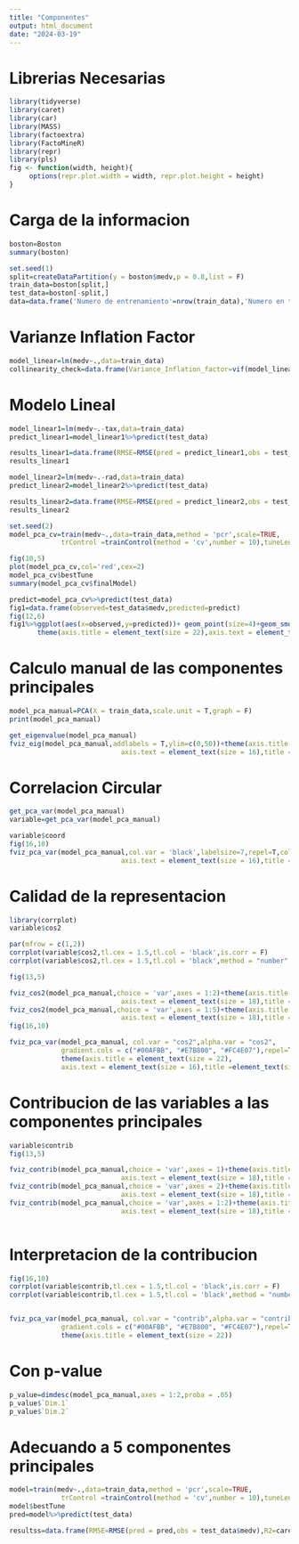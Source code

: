```yaml
---
title: "Componentes"
output: html_document
date: "2024-03-19"
---
```


# Librerias Necesarias
```r
library(tidyverse)
library(caret)
library(car)
library(MASS)
library(factoextra)
library(FactoMineR)
library(repr)
library(pls)
fig <- function(width, height){
     options(repr.plot.width = width, repr.plot.height = height)
}
```

# Carga de la informacion
```r
boston=Boston
summary(boston)
```

```r
set.seed(1)
split=createDataPartition(y = boston$medv,p = 0.8,list = F)
train_data=boston[split,]
test_data=boston[-split,]
data=data.frame('Numero de entrenamiento'=nrow(train_data),'Numero en testeo'=nrow(test_data));data
```

# Varianze Inflation Factor
```r
model_linear=lm(medv~.,data=train_data)
collinearity_check=data.frame(Variance_Inflation_factor=vif(model_linear));collinearity_check
```

# Modelo Lineal
```r
model_linear1=lm(medv~.-tax,data=train_data)
predict_linear1=model_linear1%>%predict(test_data)

results_linear1=data.frame(RMSE=RMSE(pred = predict_linear1,obs = test_data$medv),R2=caret::R2( predict_linear1,test_data$medv))
results_linear1
```


```r
model_linear2=lm(medv~.-rad,data=train_data)
predict_linear2=model_linear2%>%predict(test_data)

results_linear2=data.frame(RMSE=RMSE(pred = predict_linear2,obs = test_data$medv),R2=caret::R2( predict_linear2,test_data$medv))
results_linear2
```


```r
set.seed(2)
model_pca_cv=train(medv~.,data=train_data,method = 'pcr',scale=TRUE,
             trControl =trainControl(method = 'cv',number = 10),tuneLength = 10)
```

```r
fig(10,5)
plot(model_pca_cv,col='red',cex=2)
model_pca_cv$bestTune
summary(model_pca_cv$finalModel)
```

```r
predict=model_pca_cv%>%predict(test_data)
fig1=data.frame(observed=test_data$medv,predicted=predict)
fig(12,6)
fig1%>%ggplot(aes(x=observed,y=predicted))+ geom_point(size=4)+geom_smooth(method = 'lm')+
       theme(axis.title = element_text(size = 22),axis.text = element_text(size = 16))
```

# Calculo manual de las componentes principales
```r
model_pca_manual=PCA(X = train_data,scale.unit = T,graph = F)
print(model_pca_manual)
```

```r
get_eigenvalue(model_pca_manual)
fviz_eig(model_pca_manual,addlabels = T,ylim=c(0,50))+theme(axis.title = element_text(size = 22),
                            axis.text = element_text(size = 16),title =element_text(size = 16))
```


# Correlacion Circular
```r
get_pca_var(model_pca_manual)
variable=get_pca_var(model_pca_manual)

variable$coord
fig(16,10)
fviz_pca_var(model_pca_manual,col.var = 'black',labelsize=7,repel=T,col.circle = "grey70")+theme(axis.title = element_text(size = 22),
                            axis.text = element_text(size = 16),title =element_text(size = 16),text=element_text(size = 26))
```


# Calidad de la representacion
```r
library(corrplot)
variable$cos2

par(mfrow = c(1,2))
corrplot(variable$cos2,tl.cex = 1.5,tl.col = 'black',is.corr = F)
corrplot(variable$cos2,tl.cex = 1.5,tl.col = 'black',method = "number",number.cex = 1.5,is.corr = F)
```

```r
fig(13,5)

fviz_cos2(model_pca_manual,choice = 'var',axes = 1:2)+theme(axis.title = element_text(size = 22),
                            axis.text = element_text(size = 18),title =element_text(size = 16))
fviz_cos2(model_pca_manual,choice = 'var',axes = 1:5)+theme(axis.title = element_text(size = 22),
                            axis.text = element_text(size = 18),title =element_text(size = 16))
fig(16,10)

fviz_pca_var(model_pca_manual, col.var = "cos2",alpha.var = "cos2",
             gradient.cols = c("#00AFBB", "#E7B800", "#FC4E07"),repel=T,labelsize=7)+
             theme(axis.title = element_text(size = 22),
             axis.text = element_text(size = 16),title =element_text(size = 16),text=element_text(size = 26))

```


# Contribucion de las variables a las componentes principales
```r
variable$contrib
fig(13,5)

fviz_contrib(model_pca_manual,choice = 'var',axes = 1)+theme(axis.title = element_text(size = 22),
                            axis.text = element_text(size = 18),title =element_text(size = 16))
fviz_contrib(model_pca_manual,choice = 'var',axes = 2)+theme(axis.title = element_text(size = 22),
                            axis.text = element_text(size = 18),title =element_text(size = 16))
fviz_contrib(model_pca_manual,choice = 'var',axes = 1:2)+theme(axis.title = element_text(size = 22),
                            axis.text = element_text(size = 18),title =element_text(size = 16))



```

# Interpretacion de la contribucion
```r
fig(16,10)
corrplot(variable$contrib,tl.cex = 1.5,tl.col = 'black',is.corr = F)
corrplot(variable$contrib,tl.cex = 1.5,tl.col = 'black',method = "number",number.cex = 1.5,is.corr = F)


fviz_pca_var(model_pca_manual, col.var = "contrib",alpha.var = "contrib",
             gradient.cols = c("#00AFBB", "#E7B800", "#FC4E07"),repel=T,labelsize=7)+
             theme(axis.title = element_text(size = 22))
```

# Con p-value
```r
p_value=dimdesc(model_pca_manual,axes = 1:2,proba = .05)
p_value$`Dim.1`
p_value$`Dim.2`
```

# Adecuando a 5 componentes principales
```r
model=train(medv~.,data=train_data,method = 'pcr',scale=TRUE,
             trControl =trainControl(method = 'cv',number = 10),tuneLength = 5)
model$bestTune
pred=model%>%predict(test_data)

resultss=data.frame(RMSE=RMSE(pred = pred,obs = test_data$medv),R2=caret::R2( pred,test_data$medv));resultss
```



